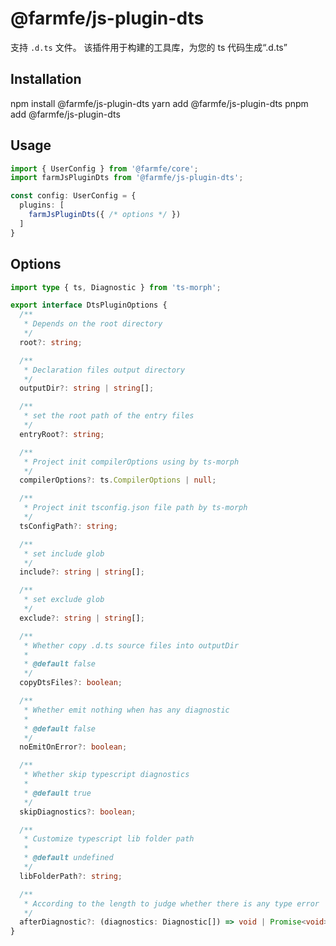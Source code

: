 
# @farmfe/js-plugin-dts
支持 `.d.ts` 文件。 该插件用于构建的工具库，为您的 ts 代码生成“.d.ts”

## Installation

<Tabs>
  <TabItem value="npm" label="npm">
    <CodeBlock>npm install @farmfe/js-plugin-dts</CodeBlock>
  </TabItem>
  <TabItem value="yarn" label="yarn">
    <CodeBlock>yarn add @farmfe/js-plugin-dts</CodeBlock>
  </TabItem>
  <TabItem value="pnpm" label="pnpm">
    <CodeBlock>pnpm add @farmfe/js-plugin-dts</CodeBlock>
  </TabItem>
</Tabs>

## Usage
```ts {2,6}
import { UserConfig } from '@farmfe/core';
import farmJsPluginDts from '@farmfe/js-plugin-dts';

const config: UserConfig = {
  plugins: [
    farmJsPluginDts({ /* options */ })
  ]
}
```

## Options
```ts
import type { ts, Diagnostic } from 'ts-morph';

export interface DtsPluginOptions {
  /**
   * Depends on the root directory
   */
  root?: string;

  /**
   * Declaration files output directory
   */
  outputDir?: string | string[];

  /**
   * set the root path of the entry files
   */
  entryRoot?: string;

  /**
   * Project init compilerOptions using by ts-morph
   */
  compilerOptions?: ts.CompilerOptions | null;

  /**
   * Project init tsconfig.json file path by ts-morph
   */
  tsConfigPath?: string;

  /**
   * set include glob
   */
  include?: string | string[];

  /**
   * set exclude glob
   */
  exclude?: string | string[];

  /**
   * Whether copy .d.ts source files into outputDir
   *
   * @default false
   */
  copyDtsFiles?: boolean;

  /**
   * Whether emit nothing when has any diagnostic
   *
   * @default false
   */
  noEmitOnError?: boolean;

  /**
   * Whether skip typescript diagnostics
   *
   * @default true
   */
  skipDiagnostics?: boolean;

  /**
   * Customize typescript lib folder path
   *
   * @default undefined
   */
  libFolderPath?: string;

  /**
   * According to the length to judge whether there is any type error
   */
  afterDiagnostic?: (diagnostics: Diagnostic[]) => void | Promise<void>;
}

```
